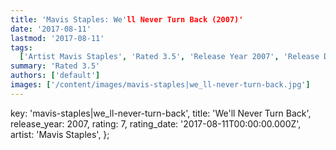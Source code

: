 ```yaml
---
title: 'Mavis Staples: We'll Never Turn Back (2007)'
date: '2017-08-11'
lastmod: '2017-08-11'
tags:
  ['Artist Mavis Staples', 'Rated 3.5', 'Release Year 2007', 'Release Decade 2000']
summary: 'Rated 3.5'
authors: ['default']
images: ['/content/images/mavis-staples|we_ll-never-turn-back.jpg']
---
```


  key: 'mavis-staples|we_ll-never-turn-back',
  title: 'We'll Never Turn Back',
  release_year: 2007,
  rating: 7,
  rating_date: '2017-08-11T00:00:00.000Z',
  artist: 'Mavis Staples',
};

<MusicRating data={data} />
